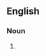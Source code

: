 {{also|deciampères|deci-amperes}}
==English==

===Noun===
{{head|en|noun form}}

# {{plural of|en|deciampere}}